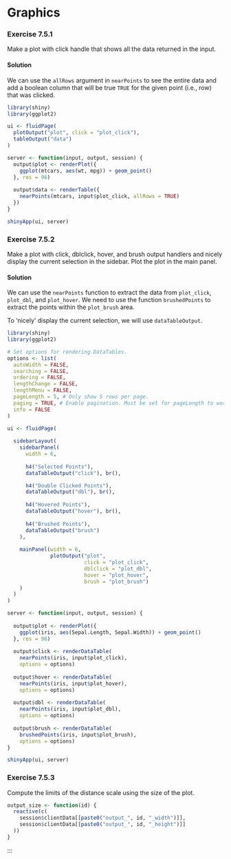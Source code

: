 # Graphics

### Exercise 7.5.1 {-}

Make a plot with click handle that shows all the data returned in the input.

:::solution
#### Solution {-}

We can use the `allRows` argument in `nearPoints` to see the entire data and
add a boolean column that will be true `TRUE` for the given point (i.e., row)
that was clicked.

```r
library(shiny)
library(ggplot2)

ui <- fluidPage(
  plotOutput("plot", click = "plot_click"),
  tableOutput("data")
)

server <- function(input, output, session) {
  output$plot <- renderPlot({
    ggplot(mtcars, aes(wt, mpg)) + geom_point()
  }, res = 96)
  
  output$data <- renderTable({
    nearPoints(mtcars, input$plot_click, allRows = TRUE)
  })
}

shinyApp(ui, server)
```
:::

<!---------------------------------------------------------------------------->
<!---------------------------------------------------------------------------->
<!---------------------------------------------------------------------------->

### Exercise 7.5.2 {-}

Make a plot with click, dblclick, hover, and brush output handlers and nicely
display the current selection in the sidebar. Plot the plot in the main panel.

:::solution
#### Solution {-}

We can use the `nearPoints` function to extract the data from `plot_click`,
`plot_dbl`, and `plot_hover`. We need to use the function `brushedPoints` to
extract the points within the `plot_brush` area.

To 'nicely' display the current selection, we will use `dataTableOutput`.

```r
library(shiny)
library(ggplot2)

# Set options for rendering DataTables.
options <- list(
  autoWidth = FALSE,
  searching = FALSE,
  ordering = FALSE,
  lengthChange = FALSE,
  lengthMenu = FALSE,
  pageLength = 5, # Only show 5 rows per page.
  paging = TRUE, # Enable pagination. Must be set for pageLength to work.
  info = FALSE
)

ui <- fluidPage(
  
  sidebarLayout(
    sidebarPanel(
      width = 6,
      
      h4("Selected Points"),
      dataTableOutput("click"), br(),

      h4("Double Clicked Points"),
      dataTableOutput("dbl"), br(),
      
      h4("Hovered Points"),
      dataTableOutput("hover"), br(),
      
      h4("Brushed Points"),
      dataTableOutput("brush")
    ),
    
    mainPanel(width = 6,
              plotOutput("plot",
                         click = "plot_click",
                         dblclick = "plot_dbl",
                         hover = "plot_hover",
                         brush = "plot_brush")
    )
  )
)

server <- function(input, output, session) {
  
  output$plot <- renderPlot({
    ggplot(iris, aes(Sepal.Length, Sepal.Width)) + geom_point()
  }, res = 96)
  
  output$click <- renderDataTable(
    nearPoints(iris, input$plot_click),
    options = options)
  
  output$hover <- renderDataTable(
    nearPoints(iris, input$plot_hover),
    options = options)
  
  output$dbl <- renderDataTable(
    nearPoints(iris, input$plot_dbl),
    options = options)
  
  output$brush <- renderDataTable(
    brushedPoints(iris, input$plot_brush),
    options = options)
}

shinyApp(ui, server)
```
:::

<!---------------------------------------------------------------------------->
<!---------------------------------------------------------------------------->
<!---------------------------------------------------------------------------->

### Exercise 7.5.3 {-}

Compute the limits of the distance scale using the size of the plot.

```r
output_size <- function(id) {
  reactive(c(
    session$clientData[[paste0("output_", id, "_width")]],
    session$clientData[[paste0("output_", id, "_height")]]
  ))
}
```
:::

